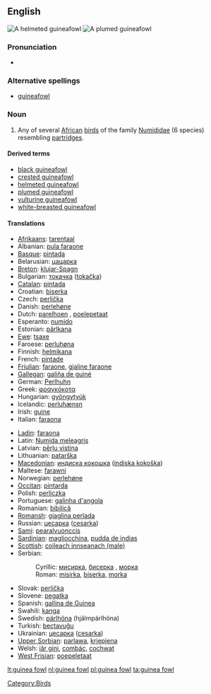{{wikipedia}}
==English==
[[Image:Helmeted guineafowl kruger.jpg|thumb|A helmeted guineafowl]]
[[Image:Plumed guineafowl.jpg|thumb|A plumed guineafowl]]

===Pronunciation===
* {{IPA|/'gɪnɪæ fɑʊl/}}

===Alternative spellings===
* [[guineafowl]]

===Noun===
{{en-noun|sg=[[guinea]] [[fowl]]}}

# Any of several [[African]] [[bird]]s of the family [[Numididae]]  (6 species) resembling [[partridge]]s.

====Derived terms====
* [[black guineafowl]]
* [[crested guineafowl]]
* [[helmeted guineafowl]]
* [[plumed guineafowl]]
* [[vulturine guineafowl]]
* [[white-breasted guineafowl]]

====Translations====
{{top}}
* [[Afrikaans]]: [[tarentaal]]
* Albanian: [[pula faraone]]
* [[Basque]]: [[pintada]]
* Belarusian: [[цацарка]]
* [[Breton]]: [[klujar-Spagn]]
* Bulgarian: [[токачка]] ([[tokačka]])
* [[Catalan]]: [[pintada]]
* Croatian: [[biserka]]
* Czech: [[perlička]]
* Danish: [[perlehøne]]
* Dutch: [[parelhoen]] {{n}}, [[poelepetaat]] {{n}}
* Esperanto: [[numido]]
* Estonian: [[pärlkana]]
* [[Ewe]]: [[tsaxe]]
* Faroese: [[perluhøna]]
* Finnish: [[helmikana]]
* French: [[pintade]] {{m}}
* [[Friulian]]: [[faraone]], [[gjaline faraone]]
* [[Gallegan]]: [[galiña de guiné]]
* German: [[Perlhuhn]] {{n}}
* Greek: [[φραγκόκοτα]] '' ''
* Hungarian: [[gyöngytyúk]]
* Icelandic: [[perluhænsn]]
* Irish: [[guine]]
* Italian: [[faraona]] '' ''
{{mid}}
* [[Ladin]]: [[faraona]]
* Latin: [[Numida meleagris]] '' ''
* Latvian: [[pērļu vistiņa]]
* Lithuanian: [[patarška]]
* [[Macedonian]]: [[индиcкa кoкoшкa]] ([[indiska kokoška]])
* Maltese: [[farawni]]
* Norwegian: [[perlehøne]]
* [[Occitan]]: [[pintarda]]
* Polish: [[perliczka]] {{f}}
* Portuguese: [[galinha d'angola]]
* Romanian: [[bibilică]]
* [[Romansh]]: [[giaglina perlada]]
* Russian: [[цесарка]] ([[cesarka]]) {{f}}
* [[Sami]]: [[pearalvuonccis]]
* [[Sardinian]]: [[magliocchina]], [[pudda de ìndias]]
* [[Scottish]]: [[coileach innseanach (male)]]
* Serbian:
*: Cyrillic: [[мисирка]], [[бисерка]] , [[мoрка]]
*: Roman: [[misirka]], [[biserka]], [[morka]]
* Slovak: [[perlička]]
* Slovene: [[pegatka]] {{f}}
* Spanish: [[gallina de Guinea]] {{f}}
* Swahili: [[kanga]]
* Swedish: [[pärlhöna]] (hjälmpärlhöna)
* Turkish: [[beçtavuğu]]
* Ukrainian: [[цесарка]] ([[cesarka]])
* [[Upper Sorbian]]: [[parlawa]], [[krjepjena]]
* Welsh: [[iâr gini]], [[combác]], [[cochwat]]
* [[West Frisian]]: [[poepeletaat]]
{{bottom}}

[[Category:Birds]]

[[lt:guinea fowl]]
[[nl:guinea fowl]]
[[pl:guinea fowl]]
[[ta:guinea fowl]]